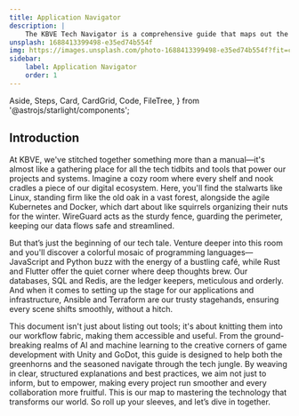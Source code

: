 ```yaml
---
title: Application Navigator
description: |
    The KBVE Tech Navigator is a comprehensive guide that maps out the diverse software technologies used in our projects, from foundational systems like Linux to cutting-edge applications in AI and game development, all designed to enhance collaboration and streamline workflows.
unsplash: 1688413399498-e35ed74b554f
img: https://images.unsplash.com/photo-1688413399498-e35ed74b554f?fit=crop&w=1400&h=700&q=75
sidebar:
    label: Application Navigator
    order: 1
---
```


  Aside,
  Steps,
  Card,
  CardGrid,
  Code,
  FileTree,
} from '@astrojs/starlight/components';


## Introduction

At KBVE, we've stitched together something more than a manual—it's almost like a gathering place for all the tech tidbits and tools that power our projects and systems.
Imagine a cozy room where every shelf and nook cradles a piece of our digital ecosystem.
Here, you'll find the stalwarts like Linux, standing firm like the old oak in a vast forest, alongside the agile Kubernetes and Docker, which dart about like squirrels organizing their nuts for the winter. WireGuard acts as the sturdy fence, guarding the perimeter, keeping our data flows safe and streamlined.

But that’s just the beginning of our tech tale.
Venture deeper into this room and you'll discover a colorful mosaic of programming languages—JavaScript and Python buzz with the energy of a bustling café, while Rust and Flutter offer the quiet corner where deep thoughts brew.
Our databases, SQL and Redis, are the ledger keepers, meticulous and orderly.
And when it comes to setting up the stage for our applications and infrastructure, Ansible and Terraform are our trusty stagehands, ensuring every scene shifts smoothly, without a hitch.

This document isn't just about listing out tools; it's about knitting them into our workflow fabric, making them accessible and useful.
From the ground-breaking realms of AI and machine learning to the creative corners of game development with Unity and GoDot, this guide is designed to help both the greenhorns and the seasoned navigate through the tech jungle.
By weaving in clear, structured explanations and best practices, we aim not just to inform, but to empower, making every project run smoother and every collaboration more fruitful.
This is our map to mastering the technology that transforms our world. So roll up your sleeves, and let’s dive in together.

<Adsense />
